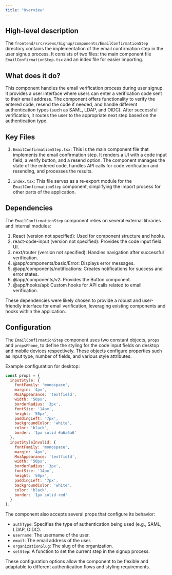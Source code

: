```yaml
---
title: "Overview"
---
```


## High-level description
The `frontend/src/views/Signup/components/EmailConfirmationStep` directory contains the implementation of the email confirmation step in the user signup process. It consists of two files: the main component file `EmailConfirmationStep.tsx` and an index file for easier importing.

## What does it do?
This component handles the email verification process during user signup. It provides a user interface where users can enter a verification code sent to their email address. The component offers functionality to verify the entered code, resend the code if needed, and handle different authentication types (such as SAML, LDAP, and OIDC). After successful verification, it routes the user to the appropriate next step based on the authentication type.

## Key Files

1. `EmailConfirmationStep.tsx`:
   This is the main component file that implements the email confirmation step. It renders a UI with a code input field, a verify button, and a resend option. The component manages the state of the entered code, handles API calls for code verification and resending, and processes the results.

2. `index.tsx`:
   This file serves as a re-export module for the `EmailConfirmationStep` component, simplifying the import process for other parts of the application.

## Dependencies
The `EmailConfirmationStep` component relies on several external libraries and internal modules:

1. React (version not specified): Used for component structure and hooks.
2. react-code-input (version not specified): Provides the code input field UI.
3. next/router (version not specified): Handles navigation after successful verification.
4. @app/components/basic/Error: Displays error messages.
5. @app/components/notifications: Creates notifications for success and error states.
6. @app/components/v2: Provides the Button component.
7. @app/hooks/api: Custom hooks for API calls related to email verification.

These dependencies were likely chosen to provide a robust and user-friendly interface for email verification, leveraging existing components and hooks within the application.

## Configuration
The `EmailConfirmationStep` component uses two constant objects, `props` and `propsPhone`, to define the styling for the code input fields on desktop and mobile devices respectively. These objects configure properties such as input type, number of fields, and various style attributes.

Example configuration for desktop:

```javascript
const props = {
  inputStyle: {
    fontFamily: 'monospace',
    margin: '4px',
    MozAppearance: 'textfield',
    width: '50px',
    borderRadius: '3px',
    fontSize: '14px',
    height: '50px',
    paddingLeft: '7px',
    backgroundColor: 'white',
    color: 'black',
    border: '1px solid #a6a6a6'
  },
  inputStyleInvalid: {
    fontFamily: 'monospace',
    margin: '4px',
    MozAppearance: 'textfield',
    width: '50px',
    borderRadius: '3px',
    fontSize: '14px',
    height: '50px',
    paddingLeft: '7px',
    backgroundColor: 'white',
    color: 'black',
    border: '1px solid red'
  }
};
```

The component also accepts several props that configure its behavior:

- `authType`: Specifies the type of authentication being used (e.g., SAML, LDAP, OIDC).
- `username`: The username of the user.
- `email`: The email address of the user.
- `organizationSlug`: The slug of the organization.
- `setStep`: A function to set the current step in the signup process.

These configuration options allow the component to be flexible and adaptable to different authentication flows and styling requirements.